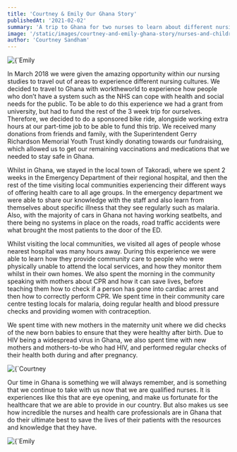 ```yaml
---
title: 'Courtney & Emily Our Ghana Story'
publishedAt: '2021-02-02'
summary: 'A trip to Ghana for two nurses to learn about different nursing cultures.'
image: '/static/images/courtney-and-emily-ghana-story/nurses-and-children.png'
author: 'Courtney Sandham'
---
```


<div className="flex justify-center">
  <Image
    alt={`Emily & Courtney with local children from the town`}
    src={`/static/images/courtney-and-emily-ghana-story/nurses-and-children.png`}
    width={828}
    height={615}
    priority
    className="rounded-lg"
  />
</div>

In March 2018 we were given the amazing opportunity within our nursing studies to travel out of areas to experience different nursing cultures. We decided to travel to Ghana with worktheworld to experience how people who don’t have a system such as the NHS can cope with health and social needs for the public. To be able to do this experience we had a grant from university, but had to fund the rest of the 3 week trip for ourselves. Therefore, we decided to do a sponsored bike ride, alongside working extra hours at our part-time job to be able to fund this trip. We received many donations from friends and family, with the Superintendent Gerry Richardson Memorial Youth Trust kindly donating towards our fundraising, which allowed us to get our remaining vaccinations and medications that we needed to stay safe in Ghana.

Whilst in Ghana, we stayed in the local town of Takoradi, where we spent 2 weeks in the Emergency Department of their regional hospital, and then the rest of the time visiting local communities experiencing their different ways of offering health care to all age groups. In the emergency department we were able to share our knowledge with the staff and also learn from themselves about specific illness that they see regularly such as malaria. Also, with the majority of cars in Ghana not having working seatbelts, and there being no systems in place on the roads, road traffic accidents were what brought the most patients to the door of the ED.

Whilst visiting the local communities, we visited all ages of people whose nearest hospital was many hours away. During this experience we were able to learn how they provide community care to people who were physically unable to attend the local services, and how they monitor them whilst in their own homes. We also spent the morning in the community speaking with mothers about CPR and how it can save lives, before teaching them how to check if a person has gone into cardiac arrest and then how to correctly perform CPR. We spent time in their community care centre testing locals for malaria, doing regular health and blood pressure checks and providing women with contraception.

We spent time with new mothers in the maternity unit where we did checks of the new born babies to ensure that they were healthy after birth. Due to HIV being a widespread virus in Ghana, we also spent time with new mothers and mothers-to-be who had HIV, and performed regular checks of their health both during and after pregnancy.

<div className="flex justify-center">
  <Image
    alt={`Courtney & Emily checking over a baby`}
    src={`/static/images/courtney-and-emily-ghana-story/nurses-baby.png`}
    width={615}
    height={828}
    priority
    className="rounded-lg"
  />
</div>

Our time in Ghana is something we will always remember, and is something that we continue to take with us now that we are qualified nurses. It is experiences like this that are eye opening, and make us fortunate for the healthcare that we are able to provide in our country. But also makes us see how incredible the nurses and health care professionals are in Ghana that do their ultimate best to save the lives of their patients with the resources and knowledge that they have.

<div className="flex justify-center">
  <Image
    alt={`Emily & Courtney with local nurses`}
    src={`/static/images/courtney-and-emily-ghana-story/ghana-nurses.png`}
    width={741}
    height={1087}
    priority
    className="rounded-lg"
  />
</div>
